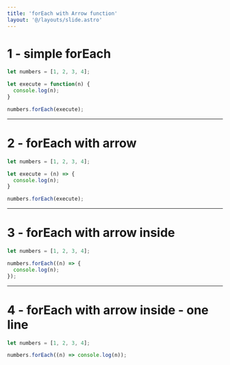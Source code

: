 ```yaml
---
title: 'forEach with Arrow function'
layout: '@/layouts/slide.astro'
---
```


# 1 - simple forEach

```javascript
let numbers = [1, 2, 3, 4];

let execute = function(n) {
  console.log(n);
}

numbers.forEach(execute);
```   

---

# 2 - forEach with arrow

```javascript
let numbers = [1, 2, 3, 4];

let execute = (n) => {
  console.log(n);
}

numbers.forEach(execute);
```   

---

# 3 - forEach with arrow inside

```javascript
let numbers = [1, 2, 3, 4];

numbers.forEach((n) => {
  console.log(n);
});
```   

---

# 4 - forEach with arrow inside - one line

```javascript
let numbers = [1, 2, 3, 4];

numbers.forEach((n) => console.log(n));
```   